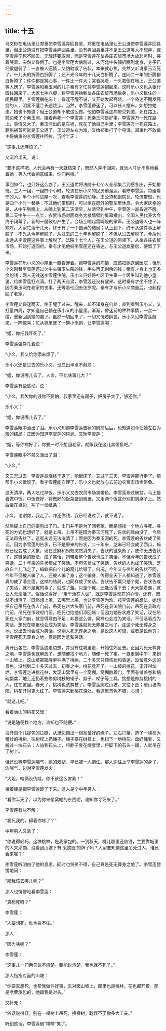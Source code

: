 ```yaml
---
---
---
```

title: 十五
---




马文彬在电话里让郑重把李雪莲弄回县里，郑重在电话里让王公道把李雪莲弄回县里，但王公道没有把李雪莲弄回县里。没有弄回县里并不是王公道等人不想弄，或李雪莲宁死不回去，无理还要取闹，而是李雪莲在岳各庄农贸市场大放悲声时，哭着哭着，突然又昏倒了。也是李雪莲大病刚过，从河北牛头镇折腾到北京，身子已经很虚弱了；一直被人逼债，又怕耽误了告状，本来就心焦，突然又听说秦玉河死了，十几天的折腾白折腾了；还不光今年的十几天白折腾了，连同二十年的折腾都白折腾了；件件都是窝心事，一件比一件大；哭着哭着，一头栽倒在地上。王公道等人愣了。李雪莲和秦玉河的儿子秦有才忙将李雪莲抱起来。这时乐小义也从银行取钱回来了。大家七手八脚，将李雪莲抬到岳各庄农贸市场后身，乐小义租住的一间民房里。李雪莲躺在床上，昏迷不醒不说，又开始发起高烧。一个昏迷不醒发高烧的人，明显不适合长途跋涉。当然，李雪莲昏迷了，可以任人摆布，如想拉她走，她也不知道；但王公道却不敢这么做。他怕李雪莲连病带受刺激，死在路上。前边死了个秦玉河，接着再死一个李雪莲；死秦玉河是好事，李雪莲万一死在路上，事情又大了。秦玉河出的是车祸，死在了他自己手里；李雪莲万一死在路上，罪魁祸首可就是王公道了。王公道左右为难，又给郑重打了个电话。郑重也不敢做主将病重的李雪莲往回拉，沉吟半天：

“这事儿还麻烦了。”

又沉吟半天，说：

“要不这样吧，人代会再有一天就结束了，既然人弄不回来，就派人寸步不离地看着她；等人代会彻底结束，你们再撤。”

事到如今，也只好这么办了。王公道忙将法院十七个人全部集合到岳各庄，开始排班。三人一组，一组四个小时，轮流在乐小义的民房前溜达，看守李雪莲。每组看守的人，半个小时进屋一次，查看李雪莲的动静。王公道和副院长，轮流带班，也是四个小时一替换；不过他们带班时，可以坐在房外的警车里休息。令大家庆幸的是，从中午到晚上，从晚上到第二天清早，从清早到中午，李雪莲一直昏迷不醒。第二天中午十一点半，农贸市场对面商务大楼墙壁的屏幕播出，全国人民代表大会终于闭幕了。新的一届政府产生了。会场上响起雷鸣般的掌声。王公道等人也一阵欢呼。大家忙活十几天，终于有了一个圆满的结局；从上到下，终于从这件事上解脱了；不光从今年解脱了，从过去的二十年也解脱了；不但从过去解脱了，今后也永远从李雪莲这件事上解脱了。法院十七个人，在王公道的带领下，从岳各庄农贸市场，开始打道回府。秦有才见他妈李雪莲还在昏迷，与王公道商量后，便留了下来。

李雪莲在乐小义的小屋里一直昏迷着。照李雪莲的病情，应该把她送到医院；但乐小义刚替李雪莲还过欠牛头镇卫生院的钱，手头再无剩余的钱；秦有才身上也无多余的钱；两人无钱送李雪莲住院，乐小义只好将社区卫生室一个医生叫到他小屋里，给李雪莲打点滴。打了两天点滴，李雪莲还没有醒来。这时秦有才坐不住了，因为秦玉河在老家的丧事，还等着他回去张罗呢。秦有才与乐小义商量后，也起程回了老家。

李雪莲又昏迷两天，终于醒了过来。醒来，却不知身在何处；直到看到乐小义，又打量四周，才知道自己躺在乐小义的小屋里。渐渐，昏迷前的种种事情，一丝一缕，重新回到她的脑子。虽然一切回来了，一切又恍若隔世。乐小义见李雪莲醒来，一阵惊喜；忙从锅里盛了一碗小米粥，让李雪莲喝：

“姐，你把我吓死了。”

李雪莲强挣扎着说：

“小义，我又给你添麻烦了。”

乐小义还是过去的乐小义，没显出半点不耐烦：

“姐，你说哪儿去了，人命，不比啥事儿大？”

李雪莲有些感动，说：

“小义，我欠你的钱你不要怕，我家里还有房子，把房子卖了，够还你。”

乐小义：

“姐，你说哪儿去了。”

李雪莲眼中涌出了泪。乐小义知道李雪莲告状的前前后后，也知道如今让她左右为难的结局；正因为知道李雪莲的尴尬，又劝李雪莲：

“姐，等你病好了，你要一时不想回老家，就跟我在这儿卖带鱼吧。”

李雪莲眼中不禁又涌出了泪：

“小义。”

又三天过去，李雪莲高烧终于退了，能起床了。又过了三天，李雪莲能行走了，能帮乐小义做饭了。看李雪莲能自理了，乐小义也就放心去前边农贸市场卖带鱼。

这天清早，两人吃过早饭，乐小义又去农贸市场卖带鱼。李雪莲涮过碗盆，马上接着做中饭。中饭做好，将做好的饭菜盛到碗里，又用两个饭盆分别扣到桌子上。然后坐在桌边，写了一张纸条：

小义，谢谢你，我走了。咋还你钱，我已经说过了，就不说了。

然后提上自己的提包出了门。出门并不是为了回老家，而是想找一个地方寻死。寻死的方式也想好了，就是上吊。上吊不是因为秦玉河死了，告状的缘由没了，今后无法再告状了，这冤永远无法洗清了；而是因为秦玉河的死，李雪莲的告状成了笑话。因为李雪莲的告状，已不是原来的告状，二十年来，芝麻已经变成了西瓜，蚂蚁已经变成了大象，现在芝麻和蚂蚁突然消失了，告状的链条断了，使你无法告状了，这链条的断法，成了笑话，捎带着整个告状也成了笑话。不但今年的告状成了笑话，二十年来的告状都成了笑话。不但告状成了笑话，告状的人也成了笑话。芝麻自个儿飞走了，蚂蚁把自个儿的窝儿给毁了。何况，今年又与往年的告状不同，今年不但被人骗了人，还被人骗了身；这个骗身，传得全天下人都知道了，李雪莲真的成了潘金莲，这样的结局，也同样成了笑话。告状告不赢只是个冤，告状告成了笑话，就不是冤的事了，就成了羞。只是个冤，还能活得下去；天天蒙着羞，就让人无法活了。俗话说得好，“羞于活在人世”，就是李雪莲现在的心情。还有，既然不想活了，既然想上吊，去哪里上吊，也让李雪莲为难。按李雪莲的想法，她想把自己吊死在仇人门前，吊死在赵大头家门前，吊死在县法院门前，吊死在县政府门前，吊死在市政府门前，临死也给他们添回堵；但因为她告状成了笑话，现在吊死在人家门前，就显得理由不足；非要这么做，同样也会成为笑话。不但活着成为笑话，想死在哪里也会成为笑话，李雪莲就死无葬身之地了。连这个死无葬身之地，说出去也会成为笑话。说别人死无葬身之地，是说这人可恨，或者是说他穷；李雪莲死无葬身之地，竟是因为羞和笑话。

离开岳各庄，李雪莲边走边想，并没有往城里走，开始往郊区去。正因为死无葬身之地，李雪莲也就解放了，想随便找个地方，随便一死了事。一直走到中午，来到一山坡上。这山坡密密麻麻种满了桃树。二十多天只顾告状和昏迷，没留意外边的景色。没想到二十多天过去，初春之中，桃花竟开了。一山坡的桃花，正开得灿烂。李雪莲走进桃花林，发现山窝里有一个窝棚。窝棚敞着门，里面有铺盖卷和锅碗瓢盆，地上还扔着些修剪树枝的锯子、剪子、梯子等工具，揣想是修剪桃树的人，住在这里。春天了，桃树也该剪枝了。李雪莲爬过山坡，又往下走；前山坡向阳，桃花开得更火红了。李雪莲来到桃花深处，看这里景色不错，心想：

“就这儿吧。”

看着满山的桃花又想：

“说是随便找个地方，谁知也不随便。”

拉开自个儿提包的拉链，从里边掏出一根准备好的绳子。左右打量，选了一棵高大粗壮的桃树，往树杈上扔绳子。绳子搭在树杈上，也扫下一地桃花。盘好绳套，又搬过一块石头；人站到石头上，将脖子套在绳套里，将脚下的石头一踢，人就吊在了树上。

但还没等李雪莲喘气，她的双腿，早已被一人抱住。那人边往上举李雪莲的身子，边喘气，边对李雪莲发火：

“大姐，咱俩没仇哇，你不该这么害我！”

接着硬是把李雪莲卸了下来。这人是个中年男人：

“看你半天了，以为你来偷窝棚的东西呢，谁知你寻死来了。”

李雪莲有些不解：

“我死我的，碍着你啥了？”

中年男人又急了：

“你说得轻巧，这块桃林，是我承包的。一到秋天，桃儿哪里还值钱，主要靠城里的人来采摘，没看到山坡下有‘采摘园’的牌子吗？大家要知道这里吊死过人，谁还会来呢？”

李雪莲听明白了他的意思，同时也哭笑不得，自己真是死无葬身之地了。李雪莲愣愣地问：

“那我该去哪儿呢？”

那人也愣愣地看李雪莲：

“真想死呀？”

李雪莲：

“人要想死，谁也拦不住。”

那人：

“因为啥呢？”

李雪莲：

“这事儿一句两句说不清楚。要能说清楚，我也就不死了。”

那人指指对面的山坡：

“你要真想死，也帮我做件好事，去对面山坡上，那里也是桃林，花也都开着，那是老曹承包的，他跟我是对头。”

又补充：

“俗话说得好，别在一棵树上吊死，换棵树，耽误不了你多大工夫。”

听到这话，李雪莲倒“噗啼”笑了。
